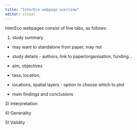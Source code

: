 ```yaml
---
title: "InterEco webpage overview"
editor: visual
---
```


InterEco webpages consist of five tabs, as follows:

1.   study summary

-   may want to standalone from paper, may not

-   study details - authors, link to paper/organisation, funding...

-   aim, objectives

-   taxa, location,

-   locations, spatial layers - option to choose which to plot

-   main findings and conclusions

3\) Interpretation

4\) Generality

5\) Validity
